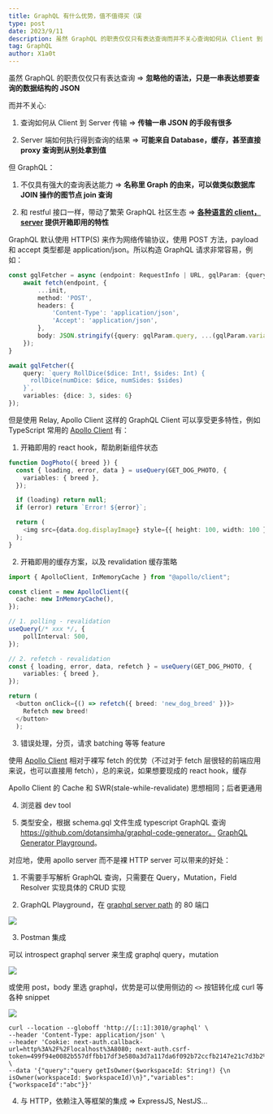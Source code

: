 ```yaml
---
title: GraphQL 有什么优势，值不值得买（误
type: post
date: 2023/9/11
description: 虽然 GraphQL 的职责仅仅只有表达查询而并不关心查询如何从 Client 到 Server 传输以及 Server ，但 GraphQL 有更强的查询表达能力，以及带动了繁荣的 GraphQL 社区生态
tag: GraphQL
author: X1a0t
---
```


虽然 GraphQL 的职责仅仅只有表达查询 => **忽略他的语法，只是一串表达想要查询的数据结构的 JSON**

而并不关心:

1. 查询如何从 Client 到 Server 传输 => **传输一串 JSON 的手段有很多**

2. Server 端如何执行得到查询的结果 => **可能来自 Database，缓存，甚至直接 proxy 查询到从别处拿到值**

但 GraphQL：

1. 不仅具有强大的查询表达能力 => **名称里 Graph 的由来，可以做类似数据库 JOIN 操作的图节点 join 查询**

2. 和 restful 接口一样，带动了繁荣 GraphQL 社区生态 => **[各种语言的 client，server](https://graphql.org/code/) 提供开箱即用的特性**

GraphQL 默认使用 HTTP(S) 来作为网络传输协议，使用 POST 方法，payload 和 accept 类型都是 application/json。所以构造 GraphQL 请求非常容易，例如：

```typescript
const gqlFetcher = async (endpoint: RequestInfo | URL, gqlParam: {query: string, variables: Record<string,unknown>}, init?: RequestInit) => {
    await fetch(endpoint, {
        ...init,
        method: 'POST',
        headers: {
            'Content-Type': 'application/json',
            'Accept': 'application/json',
        },
        body: JSON.stringify({query: gqlParam.query, ...(gqlParam.variables ? gqlParam.variables : {})}),
    });
}

await gqlFetcher({
    query: `query RollDice($dice: Int!, $sides: Int) {
      rollDice(numDice: $dice, numSides: $sides)
    }`,
    variables: {dice: 3, sides: 6}
});
```

但是使用 Relay, Apollo Client 这样的 GraphQL Client 可以享受更多特性，例如 TypeScript 常用的 [Apollo Client](https://www.apollographql.com/docs/react/) 有：

1. 开箱即用的 react hook，帮助刷新组件状态

```typescript {2}
function DogPhoto({ breed }) {
  const { loading, error, data } = useQuery(GET_DOG_PHOTO, {
    variables: { breed },
  });

  if (loading) return null;
  if (error) return `Error! ${error}`;

  return (
    <img src={data.dog.displayImage} style={{ height: 100, width: 100 }} />
  );
}
```

2. 开箱即用的缓存方案，以及 revalidation 缓存策略

```typescript
import { ApolloClient, InMemoryCache } from "@apollo/client";

const client = new ApolloClient({
  cache: new InMemoryCache(),
});
```

```typescript {3}
// 1. polling - revalidation
useQuery(/* xxx */, {
    pollInterval: 500,
});
```

```typescript {2, 7}
// 2. refetch - revalidation
const { loading, error, data, refetch } = useQuery(GET_DOG_PHOTO, {
    variables: { breed },
});

return (
  <button onClick={() => refetch({ breed: 'new_dog_breed' })}>
    Refetch new breed!
  </button>
  );
```

3. 错误处理，分页，请求 batching 等等 feature

使用 [Apollo Client](https://www.apollographql.com/docs/react/) 相对于裸写 fetch 的优势（不过对于 fetch 层很轻的前端应用来说，也可以直接用 fetch），总的来说，如果想要现成的 react hook，缓存

Apollo Client 的 Cache 和 SWR(stale-while-revalidate) 思想相同；后者更通用

4. 浏览器 dev tool

5. 类型安全，根据 schema.gql 文件生成 typescript GraphQL 查询 https://github.com/dotansimha/graphql-code-generator。 [GraphQL Generator Playground](https://the-guild.dev/graphql/codegen)。

对应地，使用 apollo server 而不是裸 HTTP server 可以带来的好处：

[//]: # (访问 graphql 接口的方法：)

[//]: # ()
[//]: # (curl)

[//]: # (fetch)

[//]: # (GraphQL client libraries &#40;like Apollo Client&#41;)

[//]: # (GraphQL Playground)

[//]: # (postman)

1. 不需要手写解析 GraphQL 查询，只需要在 Query，Mutation，Field Resolver 实现具体的 CRUD 实现

2. GraphQL Playground，在 [graphql server path](https://github.com/toeverything/AFFiNE/blob/aefca9cebc818507ef735eec38918de4f41cbd88/apps/server/src/graphql.module.ts#L21) 的 80 端口

![](https://image.thorseraq.com/thorseraq/picb/main//imgs/202309141720204.png)

3. Postman 集成

可以 introspect graphql server 来生成 graphql query，mutation

![](https://image.thorseraq.com/thorseraq/picb/main//imgs/202309141732009.png)

或使用 post，body 里选 graphql，优势是可以使用侧边的 `<>` 按钮转化成 curl 等各种 snippet

![](https://image.thorseraq.com/thorseraq/picb/main//imgs/202309141746095.png)

```
curl --location --globoff 'http://[::1]:3010/graphql' \
--header 'Content-Type: application/json' \
--header 'Cookie: next-auth.callback-url=http%3A%2F%2Flocalhost%3A8080; next-auth.csrf-token=499f94e0082b557dffbb17df3e580a3d7a117da6f092b72ccfb2147e21c7d3b2%7C0195992ab4707e81509c36111aa22686ffb1b4e3e2276dcaa99e8462d21c70d7' \
--data '{"query":"query getIsOwner($workspaceId: String!) {\n  isOwner(workspaceId: $workspaceId)\n}","variables":{"workspaceId":"abc"}}'
```

4. 与 HTTP，依赖注入等框架的集成 => ExpressJS, NestJS...

[//]: # (```)

[//]: # (// query)

[//]: # (query getIsOwner&#40;$workspaceId: String!&#41; {)

[//]: # (  isOwner&#40;workspaceId: $workspaceId&#41;)

[//]: # (})

[//]: # ()
[//]: # (// query variables)

[//]: # ({)

[//]: # (    "workspaceId": "abc")

[//]: # (})

[//]: # (```)

[//]: # ()
[//]: # (如果没有参数，就可以省略前摇)

[//]: # ()
[//]: # (```)

[//]: # (query Workspaces {)

[//]: # (    workspaces {)

[//]: # (        id)

[//]: # (        public)

[//]: # (        createdAt)

[//]: # (        permission)

[//]: # (        memberCount)

[//]: # (        sharedPages)

[//]: # (    })

[//]: # (})

[//]: # ()
[//]: # ({)

[//]: # (    workspaces {)

[//]: # (        id)

[//]: # (        public)

[//]: # (        createdAt)

[//]: # (        permission)

[//]: # (        memberCount)

[//]: # (        sharedPages)

[//]: # (    })

[//]: # (})

[//]: # (```)

[//]: # ()
[//]: # (https://graphql.org/graphql-js/basic-types/ 一个最小化的 graphql server)

[//]: # ()
[//]: # (https://www.apollographql.com/blog/graphql/examples/what-is-a-graphql-query-graphql-query-using-apollo-explorer/ 还不错)

[//]: # ()
[//]: # (GrapQlConf 2023 https://graphql.org/conf/)

[//]: # ()
[//]: # (GrapQlConf 2022 回放 https://www.apollographql.com/events/virtual-event/graphql-summit/ （可单独写篇）)


[//]: # ()
[//]: # (```)

[//]: # (query {)

[//]: # (  article&#40;id: "articleId"&#41; {)

[//]: # (    title)

[//]: # (    author {)

[//]: # (      name)

[//]: # (      articles {)

[//]: # (        title)

[//]: # (      })

[//]: # (    })

[//]: # (  })

[//]: # (})

[//]: # (```)

